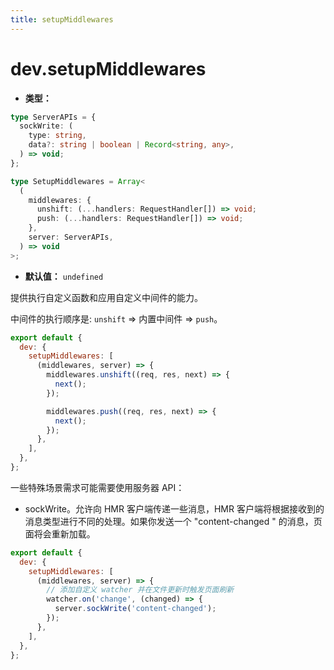 ```yaml
---
title: setupMiddlewares
---
```


# dev.setupMiddlewares

- **类型：**

```ts
type ServerAPIs = {
  sockWrite: (
    type: string,
    data?: string | boolean | Record<string, any>,
  ) => void;
};

type SetupMiddlewares = Array<
  (
    middlewares: {
      unshift: (...handlers: RequestHandler[]) => void;
      push: (...handlers: RequestHandler[]) => void;
    },
    server: ServerAPIs,
  ) => void
>;
```

- **默认值：** `undefined`

提供执行自定义函数和应用自定义中间件的能力。

中间件的执行顺序是: `unshift` => 内置中间件 => `push`。

```js
export default {
  dev: {
    setupMiddlewares: [
      (middlewares, server) => {
        middlewares.unshift((req, res, next) => {
          next();
        });

        middlewares.push((req, res, next) => {
          next();
        });
      },
    ],
  },
};
```

一些特殊场景需求可能需要使用服务器 API：

- sockWrite。允许向 HMR 客户端传递一些消息，HMR 客户端将根据接收到的消息类型进行不同的处理。如果你发送一个 "content-changed " 的消息，页面将会重新加载。

```js
export default {
  dev: {
    setupMiddlewares: [
      (middlewares, server) => {
        // 添加自定义 watcher 并在文件更新时触发页面刷新
        watcher.on('change', (changed) => {
          server.sockWrite('content-changed');
        });
      },
    ],
  },
};
```
